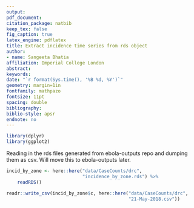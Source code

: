 ```yaml
---
output: 
pdf_document:
citation_package: natbib
keep_tex: false
fig_caption: true
latex_engine: pdflatex
title: Extract incidence time series from rds object
author:
- name: Sangeeta Bhatia
affiliation: Imperial College London
abstract: 
keywords: 
date: "`r format(Sys.time(), '%B %d, %Y')`"
geometry: margin=1in
fontfamily: mathpazo
fontsize: 11pt
spacing: double
bibliography: 
biblio-style: apsr
endnote: no
---
```


```r
library(dplyr)
library(ggplot2)
```
Reading in the rds files generated from ebola-outputs repo and dumping
them as csv. Will move this to ebola-outputs later.

```r
incid_by_zone <- here::here("data/CaseCounts/drc",
                            "incidence_by_zone.rds") %>%
    readRDS()

readr::write_csv(incid_by_zone$c, here::here("data/CaseCounts/drc",
                                             "21-May-2018.csv"))

```

